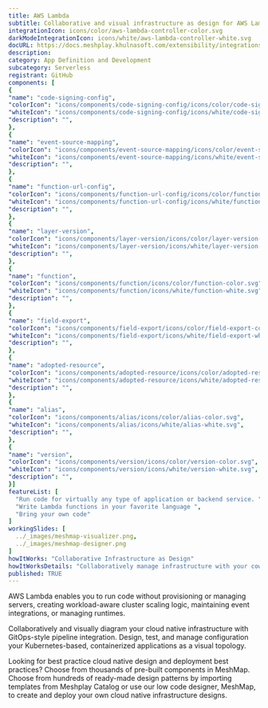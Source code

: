 ```yaml
---
title: AWS Lambda
subtitle: Collaborative and visual infrastructure as design for AWS Lambda
integrationIcon: icons/color/aws-lambda-controller-color.svg
darkModeIntegrationIcon: icons/white/aws-lambda-controller-white.svg
docURL: https://docs.meshplay.khulnasoft.com/extensibility/integrations/aws-lambda-controller
description: 
category: App Definition and Development
subcategory: Serverless
registrant: GitHub
components: [
{
"name": "code-signing-config",
"colorIcon": "icons/components/code-signing-config/icons/color/code-signing-config-color.svg",
"whiteIcon": "icons/components/code-signing-config/icons/white/code-signing-config-white.svg",
"description": "",
},
{
"name": "event-source-mapping",
"colorIcon": "icons/components/event-source-mapping/icons/color/event-source-mapping-color.svg",
"whiteIcon": "icons/components/event-source-mapping/icons/white/event-source-mapping-white.svg",
"description": "",
},
{
"name": "function-url-config",
"colorIcon": "icons/components/function-url-config/icons/color/function-url-config-color.svg",
"whiteIcon": "icons/components/function-url-config/icons/white/function-url-config-white.svg",
"description": "",
},
{
"name": "layer-version",
"colorIcon": "icons/components/layer-version/icons/color/layer-version-color.svg",
"whiteIcon": "icons/components/layer-version/icons/white/layer-version-white.svg",
"description": "",
},
{
"name": "function",
"colorIcon": "icons/components/function/icons/color/function-color.svg",
"whiteIcon": "icons/components/function/icons/white/function-white.svg",
"description": "",
},
{
"name": "field-export",
"colorIcon": "icons/components/field-export/icons/color/field-export-color.svg",
"whiteIcon": "icons/components/field-export/icons/white/field-export-white.svg",
"description": "",
},
{
"name": "adopted-resource",
"colorIcon": "icons/components/adopted-resource/icons/color/adopted-resource-color.svg",
"whiteIcon": "icons/components/adopted-resource/icons/white/adopted-resource-white.svg",
"description": "",
},
{
"name": "alias",
"colorIcon": "icons/components/alias/icons/color/alias-color.svg",
"whiteIcon": "icons/components/alias/icons/white/alias-white.svg",
"description": "",
},
{
"name": "version",
"colorIcon": "icons/components/version/icons/color/version-color.svg",
"whiteIcon": "icons/components/version/icons/white/version-white.svg",
"description": "",
}]
featureList: [
  "Run code for virtually any type of application or backend service. ",
  "Write Lambda functions in your favorite language ",
  "Bring your own code"
]
workingSlides: [
  ../_images/meshmap-visualizer.png,
  ../_images/meshmap-designer.png
]
howItWorks: "Collaborative Infrastructure as Design"
howItWorksDetails: "Collaboratively manage infrastructure with your coworkers synchronously sharing the same designs."
published: TRUE
---
```

<p>
AWS Lambda enables you to run code without provisioning or managing servers, creating workload-aware cluster scaling logic, maintaining event integrations, or managing runtimes.
</p>
<p>
    Collaboratively and visually diagram your cloud native infrastructure with GitOps-style pipeline integration. Design, test, and manage configuration your Kubernetes-based, containerized applications as a visual topology.
</p>
<p>
    Looking for best practice cloud native design and deployment best practices? Choose from thousands of pre-built components in MeshMap. Choose from hundreds of ready-made design patterns by importing templates from Meshplay Catalog or use our low code designer, MeshMap, to create and deploy your own cloud native infrastructure designs.
</p>
